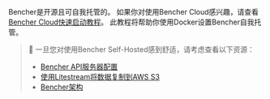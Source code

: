 Bencher是开源且可自我托管的。
如果你对使用Bencher Cloud感兴趣，请查看[Bencher Cloud快速启动教程](/docs/zh/tutorial/quick-start/)。
此教程将帮助你使用Docker设置Bencher自我托管。

> 🐰 一旦您对使用Bencher Self-Hosted感到舒适，请考虑查看以下资源：
> - [Bencher API服务器配置](/docs/zh/reference/server-config/)
> - [使用Litestream将数据复制到AWS S3](https://litestream.io/guides/s3/)
> - [Bencher架构](/docs/zh/reference/architecture/)